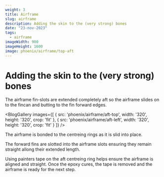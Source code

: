 ```yaml
---
weight: 3 
title: Airframe
slug: airframe
description: Adding the skin to the (very strong) bones
date: "23-nov-2023"
tags:
  - airframe
imageWidth: 900
imageHeight: 1600
image: phoenix/airframe/top-aft
---
```

# Adding the skin to the (very strong) bones

The airframe fin-slots are extended completely aft so the airframe slides on to the fincan
and butting to the fin forward edges.

<BlogGallery
  images={[
    {
      src: 'phoenix/airframe/aft-top',
      width: '320',
      height: '320',
      crop: 'fit'
    },
    {
      src: 'phoenix/airframe/aft-left',
      width: '320',
      height: '320',
      crop: 'fit'
    }
  ]}
/>

The airframe is bonded to the centreing rings as it is slid into place.

The forward fins are slotted into the airframe slots ensuring they remain straight allong
their extended length.

<BlogImage
  src='phoenix/airframe/fwd-fins'
  alt='forward fins'
  width='240'
  height='240'
/>

Using painters tape on the aft centreing ring helps ensure the airframe is aligned and straight.
Once the epoxy cures, the tape is removed and the airframe is ready for the next step.

<BlogImage
  src='phoenix/airframe/complete'
  alt='aligned'
  width='240'
  height='427'
/>
